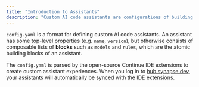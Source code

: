 ```yaml
---
title: "Introduction to Assistants"
description: "Custom AI code assistants are configurations of building blocks that enable a coding experience tailored to your specific use cases."
---
```


`config.yaml` is a format for defining custom AI code assistants. An assistant has some top-level properties (e.g. `name`, `version`), but otherwise consists of composable lists of **blocks** such as `models` and `rules`, which are the atomic building blocks of an assistant.

The `config.yaml` is parsed by the open-source Continue IDE extensions to create custom assistant experiences. When you log in to [hub.synapse.dev](https://hub.synapse.dev/), your assistants will automatically be synced with the IDE extensions.
